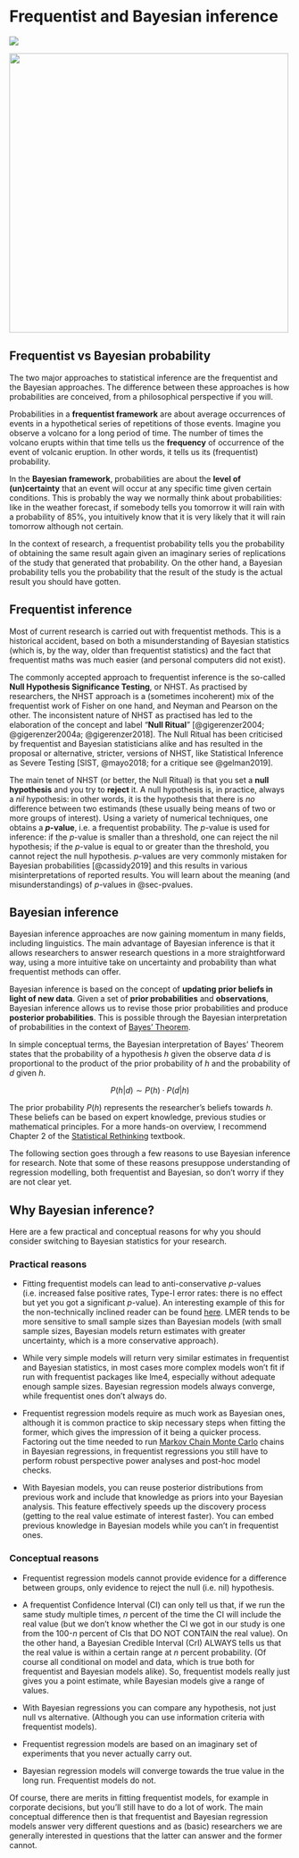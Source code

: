 # Frequentist and Bayesian inference {#sec-freq-bayes}

![](https://img.shields.io/badge/Area-Statistics-red)

![](img/volcano-raining.png){fig-align="center" width="500"}

## Frequentist vs Bayesian probability

The two major approaches to statistical inference are the frequentist and the Bayesian approaches. The difference between these approaches is how probabilities are conceived, from a philosophical perspective if you will.

Probabilities in a **frequentist framework** are about average occurrences of events in a hypothetical series of repetitions of those events. Imagine you observe a volcano for a long period of time. The number of times the volcano erupts within that time tells us the **frequency** of occurrence of the event of volcanic eruption. In other words, it tells us its (frequentist) probability.

In the **Bayesian framework**, probabilities are about the **level of (un)certainty** that an event will occur at any specific time given certain conditions. This is probably the way we normally think about probabilities: like in the weather forecast, if somebody tells you tomorrow it will rain with a probability of 85%, you intuitively know that it is very likely that it will rain tomorrow although not certain.

In the context of research, a frequentist probability tells you the probability of obtaining the same result again given an imaginary series of replications of the study that generated that probability. On the other hand, a Bayesian probability tells you the probability that the result of the study is the actual result you should have gotten.

## Frequentist inference

Most of current research is carried out with frequentist methods. This is a historical accident, based on both a misunderstanding of Bayesian statistics (which is, by the way, older than frequentist statistics) and the fact that frequentist maths was much easier (and personal computers did not exist).

The commonly accepted approach to frequentist inference is the so-called **Null Hypothesis Significance Testing**, or NHST. As practised by researchers, the NHST approach is a (sometimes incoherent) mix of the frequentist work of Fisher on one hand, and Neyman and Pearson on the other. The inconsistent nature of NHST as practised has led to the elaboration of the concept and label "**Null Ritual**" [@gigerenzer2004; @gigerenzer2004a; @gigerenzer2018]. The Null Ritual has been criticised by frequentist and Bayesian statisticians alike and has resulted in the proposal or alternative, stricter, versions of NHST, like Statistical Inference as Severe Testing [SIST, @mayo2018; for a critique see @gelman2019].

The main tenet of NHST (or better, the Null Ritual) is that you set a **null hypothesis** and you try to **reject** it. A null hypothesis is, in practice, always a *nil* hypothesis: in other words, it is the hypothesis that there is *no* difference between two estimands (these usually being means of two or more groups of interest). Using a variety of numerical techniques, one obtains a ***p*****-value**, i.e. a frequentist probability. The *p*-value is used for inference: if the *p*-value is smaller than a threshold, one can reject the nil hypothesis; if the *p*-value is equal to or greater than the threshold, you cannot reject the null hypothesis. *p*-values are very commonly mistaken for Bayesian probabilities [@cassidy2019] and this results in various misinterpretations of reported results. You will learn about the meaning (and misunderstandings) of *p*-values in @sec-pvalues.

## Bayesian inference

Bayesian inference approaches are now gaining momentum in many fields, including linguistics. The main advantage of Bayesian inference is that it allows researchers to answer research questions in a more straightforward way, using a more intuitive take on uncertainty and probability than what frequentist methods can offer.

Bayesian inference is based on the concept of **updating prior beliefs in light of new data**. Given a set of **prior probabilities** and **observations**, Bayesian inference allows us to revise those prior probabilities and produce **posterior probabilities**. This is possible through the Bayesian interpretation of probabilities in the context of [Bayes' Theorem](https://www.mathsisfun.com/data/bayes-theorem.html).

In simple conceptual terms, the Bayesian interpretation of Bayes' Theorem states that the probability of a hypothesis $h$ given the observe data $d$ is proportional to the product of the prior probability of $h$ and the probability of $d$ given $h$.

$$
P(h|d) \sim P(h) \cdot P(d|h)
$$

The prior probability $P(h)$ represents the researcher's beliefs towards $h$. These beliefs can be based on expert knowledge, previous studies or mathematical principles. For a more hands-on overview, I recommend Chapter 2 of the [Statistical Rethinking](https://discovered.ed.ac.uk/permalink/44UOE_INST/110jsec/alma9924745740602466) textbook.

The following section goes through a few reasons to use Bayesian inference for research. Note that some of these reasons presuppose understanding of regression modelling, both frequentist and Bayesian, so don't worry if they are not clear yet.

## Why Bayesian inference?

Here are a few practical and conceptual reasons for why you should consider switching to Bayesian statistics for your research.

::: callout-tip
### Practical reasons

-   Fitting frequentist models can lead to anti-conservative *p*-values (i.e. increased false positive rates, Type-I error rates: there is no effect but yet you got a significant *p*-value). An interesting example of this for the non-technically inclined reader can be found [here](https://365datascience.com/bayesian-vs-frequentist-approach/). LMER tends to be more sensitive to small sample sizes than Bayesian models (with small sample sizes, Bayesian models return estimates with greater uncertainty, which is a more conservative approach).

-   While very simple models will return very similar estimates in frequentist and Bayesian statistics, in most cases more complex models won't fit if run with frequentist packages like lme4, especially without adequate enough sample sizes. Bayesian regression models always converge, while frequentist ones don't always do.

-   Frequentist regression models require as much work as Bayesian ones, although it is common practice to skip necessary steps when fitting the former, which gives the impression of it being a quicker process. Factoring out the time needed to run [Markov Chain Monte Carlo](regression-draws.qmd) chains in Bayesian regressions, in frequentist regressions you still have to perform robust perspective power analyses and post-hoc model checks.

-   With Bayesian models, you can reuse posterior distributions from previous work and include that knowledge as priors into your Bayesian analysis. This feature effectively speeds up the discovery process (getting to the real value estimate of interest faster). You can embed previous knowledge in Bayesian models while you can't in frequentist ones.
:::

::: callout-tip
### Conceptual reasons

-   Frequentist regression models cannot provide evidence for a difference between groups, only evidence to reject the null (i.e. nil) hypothesis.

-   A frequentist Confidence Interval (CI) can only tell us that, if we run the same study multiple times, *n* percent of the time the CI will include the real value (but we don't know whether the CI we got in our study is one from the 100-*n* percent of CIs that DO NOT CONTAIN the real value). On the other hand, a Bayesian Credible Interval (CrI) ALWAYS tells us that the real value is within a certain range at *n* percent probability. (Of course all conditional on model and data, which is true both for frequentist and Bayesian models alike). So, frequentist models really just gives you a point estimate, while Bayesian models give a range of values.

-   With Bayesian regressions you can compare any hypothesis, not just null vs alternative. (Although you can use information criteria with frequentist models).

-   Frequentist regression models are based on an imaginary set of experiments that you never actually carry out.

-   Bayesian regression models will converge towards the true value in the long run. Frequentist models do not.
:::

Of course, there are merits in fitting frequentist models, for example in corporate decisions, but you'll still have to do a lot of work. The main conceptual difference then is that frequentist and Bayesian regression models answer very different questions and as (basic) researchers we are generally interested in questions that the latter can answer and the former cannot.
